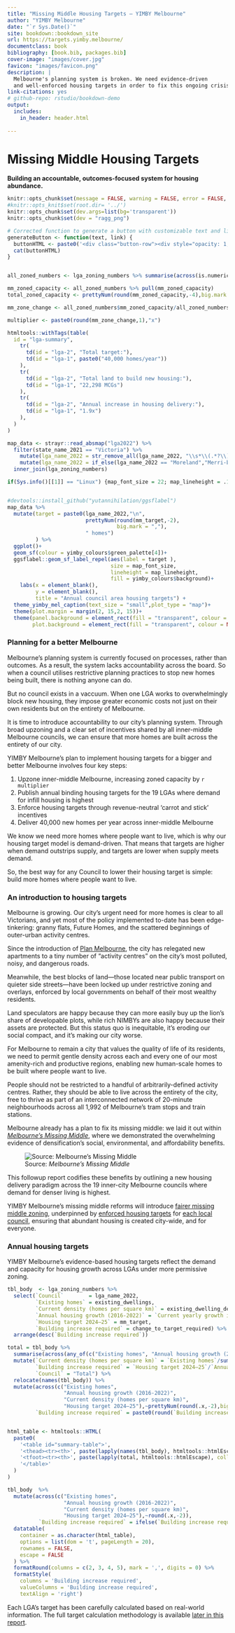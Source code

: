 ```yaml
--- 
title: "Missing Middle Housing Targets – YIMBY Melbourne"
author: "YIMBY Melbourne"
date: "`r Sys.Date()`"
site: bookdown::bookdown_site
url: https://targets.yimby.melbourne/
documentclass: book
bibliography: [book.bib, packages.bib]
cover-image: "images/cover.jpg"
favicon: "images/favicon.png"
description: |
  Melbourne's planning system is broken. We need evidence-driven 
  and well-enforced housing targets in order to fix this ongoing crisis.
link-citations: yes
# github-repo: rstudio/bookdown-demo
output:
  includes:
    in_header: header.html
  
---
```

# Missing Middle Housing Targets
**Building an accountable, outcomes-focused system for housing abundance.**

```r

knitr::opts_chunk$set(message = FALSE, warning = FALSE, error = FALSE, echo = FALSE, dpi = 300,fig.width = 7, fig.height = 4)
#knitr::opts_knit$set(root.dir= '../')   
knitr::opts_chunk$set(dev.args=list(bg='transparent'))
knitr::opts_chunk$set(dev = "ragg_png")

# Corrected function to generate a button with customizable text and link
generateButton <- function(text, link) {
  buttonHTML <- paste0('<div class="button-row"><div style="opacity: 1; transform: translate3d(0px, 0px, 0px) scale3d(1, 1, 1) rotateX(0deg) rotateY(0deg) rotateZ(0deg) skew(0deg); transform-style: preserve-3d;" class="button-wrapper"><a href="', link, '" class="button-fullwidth-2 w-inline-block"><div style="width: 0%; height: 2px;" class="bottom-line-2"></div><div style="height: 0%; width: 2px;" class="left-line-2"></div><div style="width: 0%; height: 2px;" class="top-line-2"></div><div style="height: 0%; width: 2px;" class="right-line-2"></div><div style="height: 0%; width: 538.617px;" class="overlay-colr-button-2"></div><div style="color: rgb(0, 0, 0);" class="button-text">', text, '</div></a></div></div>')
  cat(buttonHTML)
}


all_zoned_numbers <- lga_zoning_numbers %>% summarise(across(is.numeric, sum))

mm_zoned_capacity <- all_zoned_numbers %>% pull(mm_zoned_capacity) 
total_zoned_capacity <- prettyNum(round(mm_zoned_capacity,-4),big.mark = ",") 

mm_zone_change <- all_zoned_numbers$mm_zoned_capacity/all_zoned_numbers$zoned_capacity

multiplier <- paste0(round(mm_zone_change,1),"x")

```
```r
htmltools::withTags(table(
  id = "lga-summary",
    tr(
      td(id = "lga-2", "Total target:"),
      td(id = "lga-1", paste0("40,000 homes/year"))
    ),
    tr(
      td(id = "lga-2", "Total land to build new housing:"),
      td(id = "lga-1", "22,298 MCGs")
    ),
    tr(
      td(id = "lga-2", "Annual increase in housing delivery:"),
      td(id = "lga-1", "1.9x")
    ),
  )
)

```

```r
map_data <- strayr::read_absmap("lga2022") %>% 
  filter(state_name_2021 == "Victoria") %>% 
    mutate(lga_name_2022 = str_remove_all(lga_name_2022, "\\s*\\(.*?\\)\\s*")) %>% 
    mutate(lga_name_2022 = if_else(lga_name_2022 == "Moreland","Merri-bek",lga_name_2022)) %>%  # Moreland changed name in 2021
  inner_join(lga_zoning_numbers) 

if(Sys.info()[[1]] == "Linux") {map_font_size = 22; map_lineheight = .15} else {map_font_size = 2; map_lineheight = 1}


#devtools::install_github("yutannihilation/ggsflabel")
map_data %>% 
  mutate(target = paste0(lga_name_2022,"\n",
                         prettyNum(round(mm_target,-2),
                                   big.mark = ","),
                         " homes")
         ) %>% 
  ggplot()+
  geom_sf(colour = yimby_colours$green_palette[4])+
  ggsflabel::geom_sf_label_repel(aes(label = target ),
                                 size = map_font_size,
                                 lineheight = map_lineheight,
                                 fill = yimby_colours$background)+
    labs(x = element_blank(),
         y = element_blank(),
         title = "Annual council area housing targets") +
  theme_yimby_mel_caption(text_size = "small",plot_type = "map")+
  theme(plot.margin = margin(2, 15,2, 15))+
  theme(panel.background = element_rect(fill = "transparent", colour = NA),  
        plot.background = element_rect(fill = "transparent", colour = NA))

```

### Planning for a better Melbourne
Melbourne's planning system is currently focused on processes, rather than outcomes. As a result, the system lacks accountability across the board. So when a council utilises restrictive planning practices to stop new homes being built, there is nothing anyone can do. 

But no council exists in a vaccuum. When one LGA works to overwhelmingly block new housing, they impose greater economic costs not just on their own residents but on the entirety of Melbourne. 

It is time to introduce accountability to our city's planning system. Through broad upzoning and a clear set of incentives shared by all inner-middle Melbourne councils, we can ensure that more homes are built across the entirety of our city.

YIMBY Melbourne's plan to implement housing targets for a bigger and better Melbourne involves four key steps:

1. Upzone inner-middle Melbourne, increasing zoned capacity by `r multiplier`
2. Publish annual binding housing targets for the 19 LGAs where demand for infill housing is highest
3. Enforce housing targets through revenue-neutral 'carrot and stick' incentives
4. Deliver 40,000 new homes per year across inner-middle Melbourne

We know we need more homes where people want to live, which is why our housing target model is demand-driven. That means that targets are higher when demand outstrips supply, and targets are lower when supply meets demand. 

So, the best way for any Council to lower their housing target is simple: build more homes where people want to live.

### An introduction to housing targets

Melbourne is growing. Our city's urgent need for more homes is clear to all Victorians, and yet most of the policy implemented to-date has been edge-tinkering: granny flats, Future Homes, and the scattered beginnings of outer-urban activity centres.

Since the introduction of [Plan Melbourne](https://www.planning.vic.gov.au/guides-and-resources/strategies-and-initiatives/plan-melbourne), the city has relegated new apartments to a tiny number of "activity centres" on the city's most polluted, noisy, and dangerous roads. 

Meanwhile, the best blocks of land—those located near public transport on quieter side streets—have been locked up under restrictive zoning and overlays, enforced by local governments on behalf of their most wealthy residents. 

Land speculators are happy because they can more easily buy up the lion's share of developable plots, while rich NIMBYs are also happy because their assets are protected. But this status quo is inequitable, it's eroding our social compact, and it's making our city worse. 

For Melbourne to remain a city that values the quality of life of its residents, we need to permit gentle density across each and every one of our most amenity-rich and productive regions, enabling new human-scale homes to be built where people want to live. 

People should not be restricted to a handful of arbitrarily-defined activity centres. Rather, they should be able to live across the entirety of the city, free to thrive as part of an interconnected network of 20-minute neighbourhoods across all 1,992 of Melbourne's tram stops and train stations.

Melbourne already has a plan to fix its missing middle: we laid it out within [_Melbourne's Missing Middle_](http://yimby.melbourne/missing-middle), where we demonstrated the overwhelming evidence of densification's social, environmental, and affordability benefits. 

![Source: _Melbourne's Missing Middle_](images/mmm_summary.jpeg)

This followup report codifies these benefits by outlining a new housing delivery paradigm across the 19 inner-city Melbourne councils where demand for denser living is highest. 

YIMBY Melbourne's missing middle reforms will introduce [fairer missing middle zoning](missing-middle-upzoning.html), underpinned by [enforced housing targets](housing-targets-that-work.html) for [each local council](council-targets-2024-25.html), ensuring that abundant housing is created city-wide, and for everyone.


### Annual housing targets
YIMBY Melbourne's evidence-based housing targets reflect the demand and capacity for housing growth across LGAs under more permissive zoning. 

```r
tbl_body  <- lga_zoning_numbers %>% 
  select(`Council`        = lga_name_2022,
         `Existing homes` = existing_dwellings,
         `Current density (homes per square km)` = existing_dwelling_density,
         `Annual housing growth (2016-2022)` = `Current yearly growth in homes (from 2016-2022)`,
         `Housing target 2024–25` = mm_target,
         `Building increase required` = change_to_target_required) %>% 
  arrange(desc(`Building increase required`))

total = tbl_body %>%
  summarise(across(any_of(c("Existing homes", "Annual housing growth (2016-2022)", "Housing target 2024–25")), sum)) %>%
  mutate(`Current density (homes per square km)` = `Existing homes`/sum(lga_zoning_numbers$areasqkm_2021),
         `Building increase required` = `Housing target 2024–25`/`Annual housing growth (2016-2022)`,
         `Council` = "Total") %>%
  relocate(names(tbl_body)) %>%
  mutate(across(c("Existing homes",
                  "Annual housing growth (2016-2022)",
                  "Current density (homes per square km)",
                  "Housing target 2024–25"),~prettyNum(round(.x,-2),big.mark = ",")),
         `Building increase required` = paste0(round(`Building increase required`, 1),"x"))


html_table <- htmltools::HTML(
  paste0(
    '<table id="summary-table">',
    '<thead><tr><th>', paste(lapply(names(tbl_body), htmltools::htmlEscape), collapse = '</th><th>'), '</th></tr></thead>',
    '<tfoot><tr><th>', paste(lapply(total, htmltools::htmlEscape), collapse = '</th><th>'), '</th></tr></tfoot>',
    '</table>'
  )
)

tbl_body  %>% 
  mutate(across(c("Existing homes",
                  "Annual housing growth (2016-2022)",
                  "Current density (homes per square km)",
                  "Housing target 2024–25"),~round(.x,-2)),
          `Building increase required` = ifelse(`Building increase required` < 1, "None", paste0(round(`Building increase required`, 1), "x"))) %>%
  datatable(
    container = as.character(html_table),
    options = list(dom = 't', pageLength = 20),
    rownames = FALSE,
    escape = FALSE
  ) %>%
  formatRound(columns = c(2, 3, 4, 5), mark = ',', digits = 0) %>%
  formatStyle(
    columns = 'Building increase required',
    valueColumns = 'Building increase required',
    textAlign = 'right')

```

Each LGA's target has been carefully calculated based on real-world information. The full target calculation methodology is available [later in this report](housing-targets-that-work.html#methodology).
